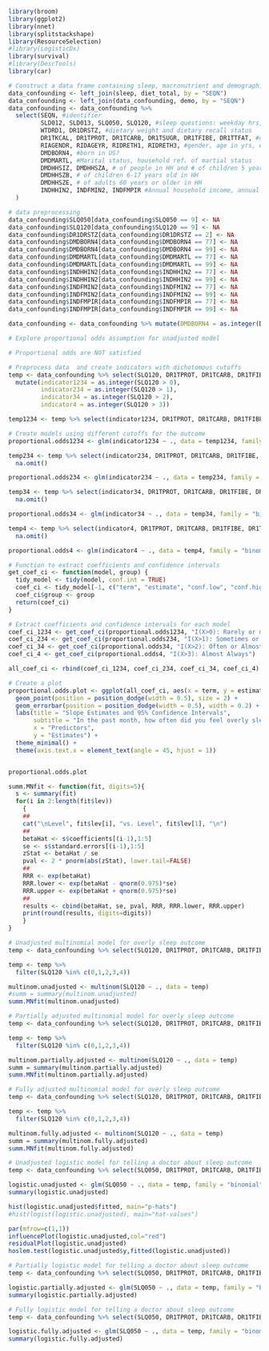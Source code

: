 ```r
library(broom)
library(ggplot2)
library(nnet)
library(splitstackshape)
library(ResourceSelection)
#library(LogisticDx)
library(survival)
#library(DescTools)
library(car)
```

```r
# Construct a data frame containing sleep, macronutrient and demographic data
data_confounding <- left_join(sleep, diet_total, by = "SEQN")
data_confounding <- left_join(data_confounding, demo, by = "SEQN")
data_confounding <- data_confounding %>%
  select(SEQN, #identifier
         SLD012, SLD013, SLQ050, SLQ120, #sleep questions: weekday hrs, weeknd hr, doctor question, overly sleepy?
         WTDRD1, DR1DRSTZ, #dietary weight and dietary recall status
         DR1TKCAL, DR1TPROT, DR1TCARB, DR1TSUGR, DR1TFIBE, DR1TTFAT, #diet
         RIAGENDR, RIDAGEYR, RIDRETH1, RIDRETH3, #gender, age in yrs, ethnicity, ethnicity w/ NH Asian
         DMDBORN4, #born in US?
         DMDMARTL, #Marital status, household ref. of martial status
         DMDHHSIZ, DMDHHSZA, # of people in HH and # of children 5 years or younger in HH
         DMDHHSZB, # of children 6-17 years old in HH
         DMDHHSZE, # of adults 60 years or older in HH
         INDHHIN2, INDFMIN2, INDFMPIR #Annual household income, annual family income, and ratio of family income to poverty
  )

# data preprocessing
data_confounding$SLQ050[data_confounding$SLQ050 == 9] <- NA
data_confounding$SLQ120[data_confounding$SLQ120 == 9] <- NA
data_confounding$DR1DRSTZ[data_confounding$DR1DRSTZ == 2] <- NA
data_confounding$DMDBORN4[data_confounding$DMDBORN4 == 77] <- NA
data_confounding$DMDBORN4[data_confounding$DMDBORN4 == 99] <- NA
data_confounding$DMDMARTL[data_confounding$DMDMARTL == 77] <- NA
data_confounding$DMDMARTL[data_confounding$DMDMARTL == 99] <- NA
data_confounding$INDHHIN2[data_confounding$INDHHIN2 == 77] <- NA
data_confounding$INDHHIN2[data_confounding$INDHHIN2 == 99] <- NA
data_confounding$INDFMIN2[data_confounding$INDFMIN2 == 77] <- NA
data_confounding$INDFMIN2[data_confounding$INDFMIN2 == 99] <- NA
data_confounding$INDFMPIR[data_confounding$INDFMPIR == 77] <- NA
data_confounding$INDFMPIR[data_confounding$INDFMPIR == 99] <- NA

data_confounding <- data_confounding %>% mutate(DMDBORN4 = as.integer(DMDBORN4) - 1, DMDMARTL = as.factor(DMDMARTL), RIDRETH1 = as.factor(RIDRETH1), RIDRETH3 = as.factor(RIDRETH3), SLQ050 = as.numeric(SLQ050) - 1)
```

```r
# Explore proportional odds assumption for unadjusted model

# Proportional odds are NOT satisfied

# Preprocess data  and create indicators with dichotomous cutoffs
temp <- data_confounding %>% select(SLQ120, DR1TPROT, DR1TCARB, DR1TFIBE, DR1TTFAT) %>%
  mutate(indicator1234 = as.integer(SLQ120 > 0), 
         indicator234 = as.integer(SLQ120 > 1),
         indicator34 = as.integer(SLQ120 > 2),
         indicator4 = as.integer(SLQ120 > 3))

temp1234 <- temp %>% select(indicator1234, DR1TPROT, DR1TCARB, DR1TFIBE, DR1TTFAT) %>% na.omit()
```

```r
# Create models using different cutoffs for the outcome
proportional.odds1234 <- glm(indicator1234 ~ ., data = temp1234, family = "binomial")

temp234 <- temp %>% select(indicator234, DR1TPROT, DR1TCARB, DR1TFIBE, DR1TTFAT) %>% 
  na.omit()

proportional.odds234 <- glm(indicator234 ~ ., data = temp234, family = "binomial")

temp34 <- temp %>% select(indicator34, DR1TPROT, DR1TCARB, DR1TFIBE, DR1TTFAT) %>% 
  na.omit()

proportional.odds34 <- glm(indicator34 ~ ., data = temp34, family = "binomial")

temp4 <- temp %>% select(indicator4, DR1TPROT, DR1TCARB, DR1TFIBE, DR1TTFAT) %>% 
  na.omit()

proportional.odds4 <- glm(indicator4 ~ ., data = temp4, family = "binomial")
```

```r
# Function to extract coefficients and confidence intervals
get_coef_ci <- function(model, group) {
  tidy_model <- tidy(model, conf.int = TRUE)
  coef_ci <- tidy_model[-1, c("term", "estimate", "conf.low", "conf.high")]
  coef_ci$group <- group
  return(coef_ci)
}

# Extract coefficients and confidence intervals for each model
coef_ci_1234 <- get_coef_ci(proportional.odds1234, "I(X>0): Rarely or more")
coef_ci_234 <- get_coef_ci(proportional.odds234, "I(X>1): Sometimes or more")
coef_ci_34 <- get_coef_ci(proportional.odds34, "I(X>2): Often or Almost Always")
coef_ci_4 <- get_coef_ci(proportional.odds4, "I(X>3): Almost Always")

all_coef_ci <- rbind(coef_ci_1234, coef_ci_234, coef_ci_34, coef_ci_4)

# Create a plot
proportional.odds.plot <- ggplot(all_coef_ci, aes(x = term, y = estimate, ymin = conf.low, ymax = conf.high, group = group, color = group)) +
  geom_point(position = position_dodge(width = 0.5), size = 2) +
  geom_errorbar(position = position_dodge(width = 0.5), width = 0.2) +
  labs(title = "Slope Estimates and 95% Confidence Intervals",
       subtitle = "In the past month, how often did you feel overly sleepy during the day?",
       x = "Predictors",
       y = "Estimates") +
  theme_minimal() +
  theme(axis.text.x = element_text(angle = 45, hjust = 1))


proportional.odds.plot
```

```r

summ.MNfit <- function(fit, digits=5){
  s <- summary(fit)
  for(i in 2:length(fit$lev))
    {
    ##
    cat("\nLevel", fit$lev[i], "vs. Level", fit$lev[1], "\n")
    ##
    betaHat <- s$coefficients[(i-1),1:5]
    se <- s$standard.errors[(i-1),1:5]
    zStat <- betaHat / se
    pval <- 2 * pnorm(abs(zStat), lower.tail=FALSE)
    ##
    RRR <- exp(betaHat)
    RRR.lower <- exp(betaHat - qnorm(0.975)*se)
    RRR.upper <- exp(betaHat + qnorm(0.975)*se)
    ##
    results <- cbind(betaHat, se, pval, RRR, RRR.lower, RRR.upper)
    print(round(results, digits=digits))
    }
}

```

```r
# Unadjusted multinomial model for overly sleep outcome
temp <- data_confounding %>% select(SLQ120, DR1TPROT, DR1TCARB, DR1TFIBE, DR1TTFAT)

temp <- temp %>% 
  filter(SLQ120 %in% c(0,1,2,3,4)) 

multinom.unadjusted <- multinom(SLQ120 ~ ., data = temp)
#summ = summary(multinom.unadjusted)
summ.MNfit(multinom.unadjusted)
```

```r
# Partially adjusted multinomial model for overly sleep outcome
temp <- data_confounding %>% select(SLQ120, DR1TPROT, DR1TCARB, DR1TFIBE, DR1TTFAT, RIAGENDR, RIDAGEYR, RIDRETH1, DMDBORN4, DMDHHSIZ, DMDHHSZA)

temp <- temp %>% 
  filter(SLQ120 %in% c(0,1,2,3,4)) 

multinom.partially.adjusted <- multinom(SLQ120 ~ ., data = temp)
summ = summary(multinom.partially.adjusted)
summ.MNfit(multinom.partially.adjusted)
```

```r
# Fully adjusted multinomial model for overly sleep outcome
temp <- data_confounding %>% select(SLQ120, DR1TPROT, DR1TCARB, DR1TFIBE, DR1TTFAT, RIAGENDR, RIDAGEYR, RIDRETH1, DMDBORN4, DMDHHSIZ, DMDHHSZA, DMDMARTL, INDFMPIR)

temp <- temp %>% 
  filter(SLQ120 %in% c(0,1,2,3,4)) 

multinom.fully.adjusted <- multinom(SLQ120 ~ ., data = temp)
summ = summary(multinom.fully.adjusted)
summ.MNfit(multinom.fully.adjusted)
```

```r
# Unadjusted logistic model for telling a doctor about sleep outcome
temp <- data_confounding %>% select(SLQ050, DR1TPROT, DR1TCARB, DR1TFIBE, DR1TTFAT)

logistic.unadjusted <- glm(SLQ050 ~ ., data = temp, family = "binomial")
summary(logistic.unadjusted)
```
```r
hist(logistic.unadjusted$fitted, main="p-hats")
#hist(logist(logistic.unadjusted), main="hat-values")

par(mfrow=c(1,1))
influencePlot(logistic.unadjusted,col="red")
residualPlot(logistic.unadjusted)
hoslem.test(logistic.unadjusted$y,fitted(logistic.unadjusted))
```

```r
# Partially logistic model for telling a doctor about sleep outcome
temp <- data_confounding %>% select(SLQ050, DR1TPROT, DR1TCARB, DR1TFIBE, DR1TTFAT, RIAGENDR, RIDAGEYR, RIDRETH1, DMDBORN4, DMDHHSIZ, DMDHHSZA)

logistic.partially.adjusted <- glm(SLQ050 ~ ., data = temp, family = "binomial")
summary(logistic.partially.adjusted)
```

```r
# Fully logistic model for telling a doctor about sleep outcome
temp <- data_confounding %>% select(SLQ050, DR1TPROT, DR1TCARB, DR1TFIBE, DR1TTFAT, RIAGENDR, RIDAGEYR, RIDRETH1, DMDBORN4, DMDHHSIZ, DMDHHSZA, DMDMARTL, INDFMPIR)

logistic.fully.adjusted <- glm(SLQ050 ~ ., data = temp, family = "binomial")
summary(logistic.fully.adjusted)
```

